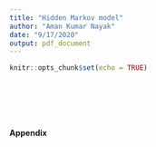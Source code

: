 ```yaml
---
title: "Hidden Markov model"
author: "Aman Kumar Nayak"
date: "9/17/2020"
output: pdf_document
---
```


```r
knitr::opts_chunk$set(echo = TRUE)
```


```r

```


```r

```



```r

```



```r

```



```r

```


```r

```

**Appendix**
```r
```